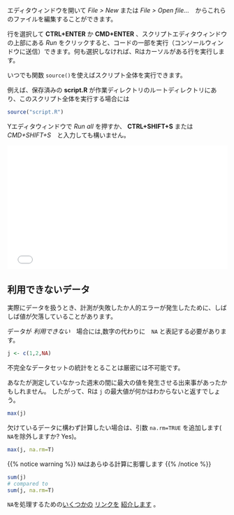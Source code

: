 
エディタウィンドウを開いて *File > New* または *File > Open file...*　からこれらのファイルを編集することができます。

行を選択して **CTRL+ENTER** か **CMD+ENTER** 、スクリプトエディタウィンドウの上部にある *Run* をクリックすると、コードの一部を実行（コンソールウィンドウに送信）できます。何も選択しなければ、Rはカーソルがある行を実行します。

いつでも関数 `source()`を使えばスクリプト全体を実行できます。

例えば、保存済みの **script.R** が作業ディレクトリのルートディレクトリにあり、このスクリプト全体を実行する場合には

```r
source("script.R")
```

Yエディタウィンドウで *Run all* を押すか、 **CTRL+SHIFT+S** または *CMD+SHIFT+S*　と入力しても構いません。


<div style="position: relative; padding-bottom: 56.25%; height: 0; overflow: hidden;">
  <iframe src="//www.youtube.com/embed/tQTWM4W9XxQ" style="position: absolute; top: 0; left: 0; width: 100%; height: 100%; border:0; encrypted-media" allowfullscreen title="YouTube Video"></iframe>
</div>

## 利用できないデータ

実際にデータを扱うとき、計測が失敗したか人的エラーが発生したために、しばしば値が欠落していることがあります。

データが *利用できない*　場合には,数字の代わりに　`NA` と表記する必要があります。

```r
j <- c(1,2,NA)
```

不完全なデータセットの統計をとることは厳密には不可能です。

あなたが測定していなかった週末の間に最大の値を発生させる出来事があったかもしれません。 したがって、Rは `j` の最大値が何かはわからないと返すでしょう。

```r
max(j)

```

欠けているデータに構わず計算したい場合は、引数 `na.rm=TRUE` を追加します( `NA`を除外しますか? Yes)。

```r
max(j, na.rm=T)
```



{{% notice warning %}}
`NA`はあらゆる計算に影響します
{{% /notice %}}


```r
sum(j)
# compared to
sum(j, na.rm=T)
```

 `NA`を処理するための[いくつかの](http://faculty.nps.edu/sebuttre/home/R/missings.html) [リンクを](https://datascienceplus.com/missing-values-in-r/) [紹介します](https://stats.idre.ucla.edu/r/faq/how-does-r-handle-missing-values/) 。
